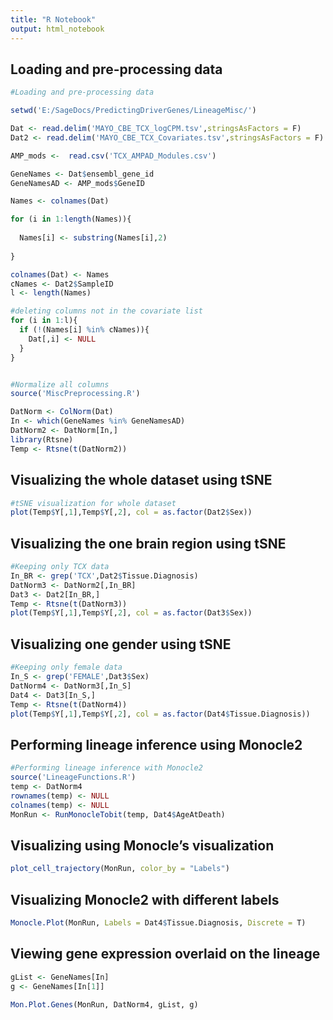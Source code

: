 ```yaml
---
title: "R Notebook"
output: html_notebook
---
```


## Loading and pre-processing data

```r

#Loading and pre-processing data

setwd('E:/SageDocs/PredictingDriverGenes/LineageMisc/')

Dat <- read.delim('MAYO_CBE_TCX_logCPM.tsv',stringsAsFactors = F)
Dat2 <- read.delim('MAYO_CBE_TCX_Covariates.tsv',stringsAsFactors = F)

AMP_mods <-  read.csv('TCX_AMPAD_Modules.csv')

GeneNames <- Dat$ensembl_gene_id
GeneNamesAD <- AMP_mods$GeneID

Names <- colnames(Dat)

for (i in 1:length(Names)){
  
  Names[i] <- substring(Names[i],2)
  
}

colnames(Dat) <- Names
cNames <- Dat2$SampleID
l <- length(Names)

#deleting columns not in the covariate list 
for (i in 1:l){
  if (!(Names[i] %in% cNames)){
    Dat[,i] <- NULL
  }
}


#Normalize all columns 
source('MiscPreprocessing.R')

DatNorm <- ColNorm(Dat)
In <- which(GeneNames %in% GeneNamesAD)
DatNorm2 <- DatNorm[In,]
library(Rtsne)
Temp <- Rtsne(t(DatNorm2))


```


## Visualizing the whole dataset using tSNE

```r

#tSNE visualization for whole dataset
plot(Temp$Y[,1],Temp$Y[,2], col = as.factor(Dat2$Sex))

```


## Visualizing the one brain region using tSNE


```r

#Keeping only TCX data 
In_BR <- grep('TCX',Dat2$Tissue.Diagnosis)
DatNorm3 <- DatNorm2[,In_BR]
Dat3 <- Dat2[In_BR,]
Temp <- Rtsne(t(DatNorm3))
plot(Temp$Y[,1],Temp$Y[,2], col = as.factor(Dat3$Sex))

```


## Visualizing one gender using tSNE


```r


#Keeping only female data 
In_S <- grep('FEMALE',Dat3$Sex)
DatNorm4 <- DatNorm3[,In_S]
Dat4 <- Dat3[In_S,]
Temp <- Rtsne(t(DatNorm4))
plot(Temp$Y[,1],Temp$Y[,2], col = as.factor(Dat4$Tissue.Diagnosis))

```


## Performing lineage inference using Monocle2


```r

#Performing lineage inference with Monocle2
source('LineageFunctions.R')
temp <- DatNorm4
rownames(temp) <- NULL
colnames(temp) <- NULL
MonRun <- RunMonocleTobit(temp, Dat4$AgeAtDeath)


```

## Visualizing using Monocle's visualization 

```r

plot_cell_trajectory(MonRun, color_by = "Labels")

```



## Visualizing Monocle2 with different labels 

```r

Monocle.Plot(MonRun, Labels = Dat4$Tissue.Diagnosis, Discrete = T)


```

## Viewing gene expression overlaid on the lineage 

```r

gList <- GeneNames[In]
g <- GeneNames[In[1]]
  
Mon.Plot.Genes(MonRun, DatNorm4, gList, g)


```

